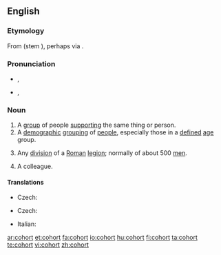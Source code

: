 ==English==
{{wikipedia}}

===Etymology===
From {{etyl|la}} {{term|cohors|lang=la}} (stem {{term|cohort-|lang=la}}), perhaps via {{etyl|fro}} {{term|cohorte|lang=fro}}.

===Pronunciation===
* {{a|UK}} {{IPA|/'kəʊ.hɔː(ɹ)t/}}, {{SAMPA|/"k@U.h@U.hO:(r)t/}}
* {{a|US}} {{IPA|/ˈkoʊ̯.hɔɹt/}}, {{SAMPA|/"koU.hOrt/}}

===Noun===
{{en-noun}}

# A [[group]] of people [[support]]ing the same thing or person.
# A [[demographic]] [[grouping]] of [[people]], especially those in a [[defined]] [[age]] group.
# {{military|history}} Any [[division]] of a [[Roman]] [[legion]]; normally of about 500 [[men]].
# A colleague.

{{rfex}}

====Translations====
{{trans-top|group of people supporting the same thing or person}}
* Czech: {{t-|cs|kohorta|f}}
{{trans-mid}}
{{trans-bottom}}

{{trans-top|demographic grouping of people}}
{{trans-mid}}
{{trans-bottom}}

{{trans-top|division of Roman legion}}
* Czech: {{t-|cs|kohorta|f}}
{{trans-mid}}
* Italian: {{t|it|coorte}}
{{trans-bottom}}

[[ar:cohort]]
[[et:cohort]]
[[fa:cohort]]
[[io:cohort]]
[[hu:cohort]]
[[fi:cohort]]
[[ta:cohort]]
[[te:cohort]]
[[vi:cohort]]
[[zh:cohort]]